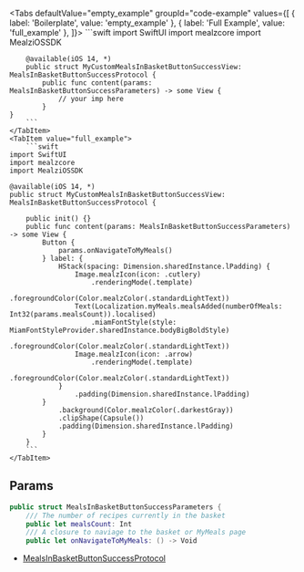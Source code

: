 
<Tabs defaultValue="empty_example" groupId="code-example"
      values={[
          { label: 'Boilerplate', value: 'empty_example' },
          { label: 'Full Example', value: 'full_example' },
      ]}>
    <TabItem value="empty_example">
        ```swift
        import SwiftUI
        import mealzcore
        import MealziOSSDK

        @available(iOS 14, *)
        public struct MyCustomMealsInBasketButtonSuccessView: MealsInBasketButtonSuccessProtocol {
            public func content(params: MealsInBasketButtonSuccessParameters) -> some View {
                // your imp here
            }
    }
        ```
    </TabItem>
    <TabItem value="full_example">
        ```swift
    import SwiftUI
    import mealzcore
    import MealziOSSDK

    @available(iOS 14, *)
    public struct MyCustomMealsInBasketButtonSuccessView: MealsInBasketButtonSuccessProtocol {

        public init() {}
        public func content(params: MealsInBasketButtonSuccessParameters) -> some View {
            Button {
                params.onNavigateToMyMeals()
            } label: {
                HStack(spacing: Dimension.sharedInstance.lPadding) {
                    Image.mealzIcon(icon: .cutlery)
                        .renderingMode(.template)
                        .foregroundColor(Color.mealzColor(.standardLightText))
                    Text(Localization.myMeals.mealsAdded(numberOfMeals: Int32(params.mealsCount)).localised)
                        .miamFontStyle(style: MiamFontStyleProvider.sharedInstance.bodyBigBoldStyle)
                        .foregroundColor(Color.mealzColor(.standardLightText))
                    Image.mealzIcon(icon: .arrow)
                        .renderingMode(.template)
                        .foregroundColor(Color.mealzColor(.standardLightText))
                }
                    .padding(Dimension.sharedInstance.lPadding)
            }
                .background(Color.mealzColor(.darkestGray))
                .clipShape(Capsule())
                .padding(Dimension.sharedInstance.lPadding)
            }
        }
        ```
    </TabItem>
</Tabs>

## Params

```swift
public struct MealsInBasketButtonSuccessParameters {
    /// The number of recipes currently in the basket
    public let mealsCount: Int
    /// A closure to naviage to the basket or MyMeals page
    public let onNavigateToMyMeals: () -> Void
```

- [MealsInBasketButtonSuccessProtocol](https://miamtech.github.io/MealziOSSDKRelease/documentation/mealziossdk/mealsinbasketbuttonsuccessprotocol)